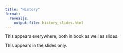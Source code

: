 ```yaml
---
title: "History"
format:
  revealjs:
    output-file: history_slides.html
---
```

This appears everywhere, both in book as well as slides.

::: {.content-visible when-profile="slides"}

This appears in the slides only.

:::
